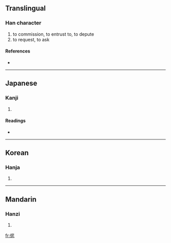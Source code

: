==Translingual==

===Han character===
{{Han char|rn=9|rad=人|as=06|sn=8|four=2021<sub>4</sub>|canj=人戈竹心 (OIHP), X人戈竹心 (XOIHP)}}

# to commission, to entrust to, to depute
# to request, to ask

====References====
* {{Han ref|kx=0101.100|dkj=00576|dj=0214.030|hdz=10152.040|uh=4F82|ud=20354|bh=CBC9|bd=52169}}

----

==Japanese==

===Kanji===
{{ja-kanji|grade=|rs=人06}}

# {{defn|Japanese|sort=人06}}

====Readings====
* {{ja-readings|on=[[たく]] (taku)|kun=[[よせる]] (yoseru), [[たのむ]] (tanomu)}}

----

==Korean==

===Hanja===
{{ko-hanja|hangeul=탁|rv=tak|mr=t'ak}}

# {{defn|Korean|sort=人06}}

----

==Mandarin==

===Hanzi===
{{cmn-hanzi|pin=[[tuō]] ([[tuo1]])|wg=t'o<sup>1</sup>}}

# {{defn|Mandarin|sort=人06}}

[[fr:侂]]